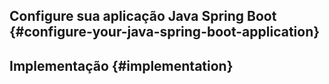 
<GuideTip />

## Configure sua aplicação Java Spring Boot \{#configure-your-java-spring-boot-application}

<ConfigureApplication />

## Implementação \{#implementation}

<Implementation />

